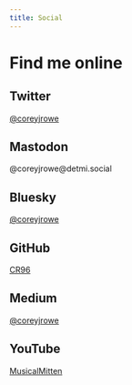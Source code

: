 ```yaml
---
title: Social
---
```



# Find me online

## Twitter
[@coreyjrowe](https://twitter.com/coreyjrowe)

## Mastodon
<Link href="https://detmi.social/@coreyjrowe" rel="me">@coreyjrowe@detmi.social</Link>

## Bluesky
[@coreyjrowe](https://bsky.app/profile/coreyjrowe.bsky.social)

## GitHub
[CR96](https://github.com/CR96)

## Medium
[@coreyjrowe](https://medium.com/@coreyjrowe)

## YouTube
[MusicalMitten](https://www.youtube.com/@musicalmitten)
